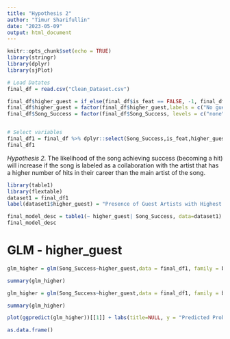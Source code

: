 ---
title: "Hypothesis 2"
author: "Timur Sharifullin"
date: "2023-05-09"
output: html_document
---

```{r setup, include=FALSE}
knitr::opts_chunk$set(echo = TRUE)
library(stringr)
library(dplyr)
library(sjPlot)

# Load Datates
final_df = read.csv("Clean_Dataset.csv")

final_df$higher_guest = if_else(final_df$is_feat == FALSE, -1, final_df$higher_guest)
final_df$higher_guest = factor(final_df$higher_guest,labels = c("No guest","No","Yes"))
final_df$Song_Success = factor(final_df$Song_Success, levels = c("none","hit"), labels=c("Non-Hit","Hit"))


# Select variables
final_df1 = final_df %>% dplyr::select(Song_Success,is_feat,higher_guest)
final_df1
```

*Hypothesis 2.*
The likelihood of the song achieving success (becoming a hit) will increase if the song is labeled as a collaboration with the artist that has a higher number of hits in their career than the main artist of the song.


```{r}
library(table1)
library(flextable)
dataset1 = final_df1
label(dataset1$higher_guest) = "Presence of Guest Artists with Highest Status"

final_model_desc = table1(~ higher_guest| Song_Success, data=dataset1)
final_model_desc
```


# GLM - higher_guest

```{r}
glm_higher = glm(Song_Success~higher_guest,data = final_df1, family = binomial)

summary(glm_higher)
```

```{r}
glm_higher = glm(Song_Success~higher_guest,data = final_df1, family = binomial)

summary(glm_higher)

plot(ggpredict(glm_higher))[[1]] + labs(title=NULL, y = "Predicted Probability of Hit", x = "Presence of guest performers with a higher number of hits") + scale_fill_manual(values = c("black", "red", "black"))

as.data.frame()
```



